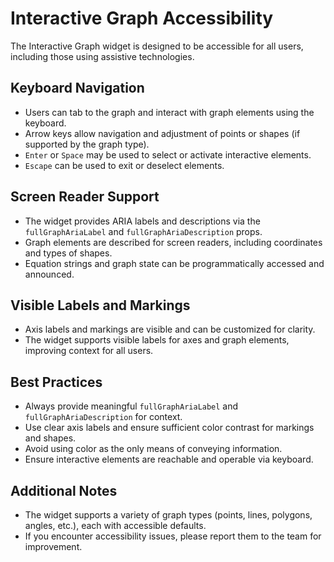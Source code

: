 
<Meta title="Widgets/Interactive Graph/Accessibility" />

# Interactive Graph Accessibility

The Interactive Graph widget is designed to be accessible for all users, including those using assistive technologies.

## Keyboard Navigation

-   Users can tab to the graph and interact with graph elements using the keyboard.
-   Arrow keys allow navigation and adjustment of points or shapes (if supported by the graph type).
-   `Enter` or `Space` may be used to select or activate interactive elements.
-   `Escape` can be used to exit or deselect elements.

## Screen Reader Support

-   The widget provides ARIA labels and descriptions via the `fullGraphAriaLabel` and `fullGraphAriaDescription` props.
-   Graph elements are described for screen readers, including coordinates and types of shapes.
-   Equation strings and graph state can be programmatically accessed and announced.

## Visible Labels and Markings

-   Axis labels and markings are visible and can be customized for clarity.
-   The widget supports visible labels for axes and graph elements, improving context for all users.

## Best Practices

-   Always provide meaningful `fullGraphAriaLabel` and `fullGraphAriaDescription` for context.
-   Use clear axis labels and ensure sufficient color contrast for markings and shapes.
-   Avoid using color as the only means of conveying information.
-   Ensure interactive elements are reachable and operable via keyboard.

## Additional Notes

-   The widget supports a variety of graph types (points, lines, polygons, angles, etc.), each with accessible defaults.
-   If you encounter accessibility issues, please report them to the team for improvement.
